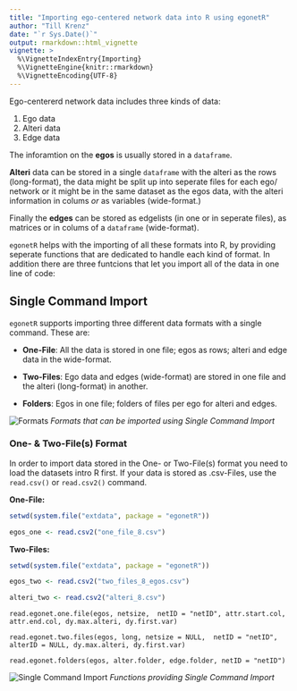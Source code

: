 ```yaml
---
title: "Importing ego-centered network data into R using egonetR"
author: "Till Krenz"
date: "`r Sys.Date()`"
output: rmarkdown::html_vignette
vignette: >
  %\VignetteIndexEntry{Importing}
  %\VignetteEngine{knitr::rmarkdown}
  %\VignetteEncoding{UTF-8}
---
```

Ego-centererd network data includes three kinds of data:

1. Ego data
2. Alteri data
3. Edge data

The inforamtion on the **egos** is usually stored in a `dataframe`.

**Alteri** data can be stored in a 
single `dataframe` with the alteri as the rows (long-format), the data might be 
split up into seperate files for each ego/ network or it might be in the same 
dataset as the egos data, with the alteri information in colums _or_ as 
variables (wide-format.)

Finally the **edges** can be stored as edgelists (in one or in seperate files), as
matrices or in colums of a `dataframe` (wide-format).

`egonetR` helps with the importing of all these formats into R, by 
providing seperate functions that are dedicated to handle each kind of format.
In addition there are three funtcions that let you import all of the data in one
line of code:

## Single Command Import
`egonetR` supports importing three different data formats with a single command.
These are:

- **One-File**: All the data is stored in one file; egos as rows; alteri and edge data
in the wide-format.

- **Two-Files**: Ego data and edges (wide-format) are stored in one file and the
alteri (long-format) in another.

- **Folders**: Egos in one file; folders of files per ego for alteri and edges.

![Formats](02-formats.png)
*Formats that can be imported using Single Command Import*

### One- & Two-File(s) Format

In order to import data stored in the One- or Two-File(s) format you need to 
load the datasets intro R first. If your data is stored as .csv-Files, use the
`read.csv()` or `read.csv2()` command.

**One-File:**


```r
setwd(system.file("extdata", package = "egonetR"))

egos_one <- read.csv2("one_file_8.csv")
```
    

**Two-Files:**
```r
setwd(system.file("extdata", package = "egonetR"))

egos_two <- read.csv2("two_files_8_egos.csv")

alteri_two <- read.csv2("alteri_8.csv")
```

    

    read.egonet.one.file(egos, netsize,  netID = "netID", attr.start.col, attr.end.col, dy.max.alteri, dy.first.var)
    
    read.egonet.two.files(egos, long, netsize = NULL,  netID = "netID", alterID = NULL, dy.max.alteri, dy.first.var)

    read.egonet.folders(egos, alter.folder, edge.folder, netID = "netID")

![Single Command Import](01-import_easy_small.png)
*Functions providing Single Command Import*